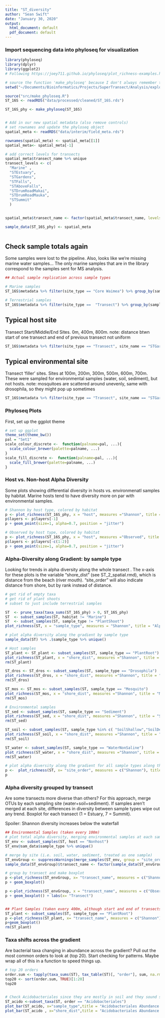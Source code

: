 ```yaml
---
title: "ST_diversity"
author: "Sean Swift"
date: "January 30, 2020"
output:
  html_document: default
  pdf_document: default
---
```


### Import sequencing data into phyloseq for visualization

```r

library(phyloseq)
library(dplyr)
library(ggplot2)
# Following https://joey711.github.io/phyloseq/plot_richness-examples.html

# source the function 'make_phyloseq' because I don't always remember the syntax
setwd("~/Documents/Bioinformatics/Projects/SuperTransect/Analysis/exploration/R_notebook/")

source("src/make_phyloseq.R")
ST_16S <- readRDS("data/processed/cleaned/ST_16S.rds")

ST_16S_phy <- make_phyloseq(ST_16S)


# Add in our new spatial metadata (also remove controls)
# set rownames and update the phyloseq object
spatial_meta <- readRDS("data/interim/field_meta.rds")

rownames(spatial_meta) <- spatial_meta[[1]]
spatial_meta<- spatial_meta[-1]

# add correct levels for transects
spatial_meta$transect_name %>% unique
transect_levels <- c(
  "Marine" ,
  "STEstuary",
  "STGardens",
  "STFalls",
  "STAboveFalls",
  "STDrumRoadMakai",
  "STDrumRoadMauka",
  "STSummit"
  )

  
spatial_meta$transect_name <- factor(spatial_meta$transect_name, levels = transect_levels )

sample_data(ST_16S_phy) <- spatial_meta



```

## Check sample totals again
Some samples were lost to the pipeline. Also, looks like we're missing marine water samples...
The only marine samples that are in the library correspond to the samples sent for MS analysis.

```r
## Actual sample replication across sample types

# Marine samples
ST_16S$metadata %>% filter(site_type == "Core Waimea") %>% group_by(sample_type) %>% summarise(count = n())

# Terrestrial samples
ST_16S$metadata %>% filter(site_type ==  "Transect") %>% group_by(sample_type) %>% summarise(count = n())

```
## Typical host site
Transect Start/Middle/End Sites. 0m, 400m, 800m.
note: distance btwn start of one transect and end of previous transect not uniform
```r
ST_16S$metadata %>% filter(site_type == "Transect", site_name == "STGardens9") %>% group_by(site_name, sample_type) %>% summarise(sample_counts = n())

```

## Typical environmental site
Transect 'filler' sites. Sites at 100m, 200m, 300m, 500m, 600m, 700m.
These were sampled for environmental samples (water, soil, sediment), but not hosts.
note: mosquitoes are scattered around unevenly, same with drosophila, so they might pop up sometimes

```r
ST_16S$metadata %>% filter(site_type == "Transect", site_name == "STGardens2") %>% group_by(site_name, sample_type) %>% summarise(sample_counts = n())
```

### Phyloseq Plots

First, set up the ggplot theme

```r
# set up ggplot
theme_set(theme_bw())
pal = "Set1"
scale_colour_discrete <-  function(palname=pal, ...){
  scale_colour_brewer(palette=palname, ...)
}
scale_fill_discrete <-  function(palname=pal, ...){
  scale_fill_brewer(palette=palname, ...)
}
```


### Host vs. Non-host Alpha Diversity
Some plots showing differential diversity in hosts vs. environmenatl samples by habitat.
Marine hosts tend to have diversity more on par with environmental samples.


```r
# Shannon by host type, colored by habitat
p <- plot_richness(ST_16S_phy, x = "host", measures ="Shannon", title = "Shannon Diversity By Host Type", color = "habitat")
p$layers <- p$layers[-1]
p + geom_point(size=1, alpha=0.7, position = "jitter")

# Observed by host type, colored by habitat
p <- plot_richness(ST_16S_phy, x = "host", measures ="Observed", title = "Observed Diversity By Host Type", color = "habitat")
p$layers <- p$layers[-c(1:2)]
p + geom_point(size=1, alpha=0.7, position = "jitter")


```

### Alpha-Diversity along Gradient: by sample type
Looking for trends in alpha diversity along the whole transect .
The x-axis for these plots is the variable "shore_dist" (see ST_2_spatial.rmd), which is distance from the beach (river mouth).
"site_order" will also indicate distance from shore, but by rank instead of distance.


```r

# get rid of empty taxa
# get rid of plant shoots
# subset to just include terrestrial samples

ST  <- prune_taxa(taxa_sums(ST_16S_phy) > 0, ST_16S_phy)
ST  <- subset_samples(ST, habitat != "Marine")
ST  <- subset_samples(ST, sample_type != "PlantShoot")
plot_richness(ST, x = "sample_type", measures = "Shannon", title = "Alpha Diversity By Sample Type")

# plot alpha diversity along the gradient by sample type
sample_data(ST) %>% .$sample_type %>% unique()

# Host samples
ST_plant <- ST_plant <- subset_samples(ST, sample_type == "PlantRoot")
plot_richness(ST_plant, x = "shore_dist", measures ="Shannon", title = "PlantRoot Alpha Diversity")
rm(ST_plant)

ST_dros <- ST_dros <- subset_samples(ST, sample_type == "Drosophila")
plot_richness(ST_dros, x = "shore_dist", measures ="Shannon", title = "Drosophila Alpha Diversity")
rm(ST_dros)

ST_mos <- ST_mos <- subset_samples(ST, sample_type == "Mosquito")
plot_richness(ST_mos, x = "shore_dist", measures ="Shannon", title = "Mosquito Alpha Diversity")
rm(ST_mos)

# Environmental samples
ST_sed <- subset_samples(ST, sample_type == "Sediment")
plot_richness(ST_sed, x = "shore_dist", measures ="Shannon", title = "Sediment Alpha Diversity")
rm(ST_sed)

ST_soil <- subset_samples(ST, sample_type %in% c( "SoilShallow","SoilDeep"))
plot_richness(ST_soil, x = "shore_dist", measures ="Shannon", title = "Soil Alpha Diversity", color = "sample_type")
rm(ST_soil)

ST_water <- subset_samples(ST, sample_type == "WaterNonSaline")
plot_richness(ST_water, x = "shore_dist", measures ="Shannon", title = "WaterNonSaline Alpha Diversity")
rm(ST_water)

# plot alpha diversity along the gradient for all sample types along the transect
p <-  plot_richness(ST, x= "site_order", measures = c("Shannon"), title = "Transect Samples Alpha Diversity", color = "sample_type")
p

```
### Alpha diversity grouped by transect
Are some transects more diverse than others?
For this approach, merge OTUs by each sampling site (water+soil+sediment).
If samples aren't merged at each site, differences in diversity between sample types wipe out any trend. 
Boxplot for each transect (1 = Estuary, 7 = Summit).

Spoiler: Shannon diversity increases below the waterfall


```r

## Environmental Samples (taken every 100m)
# plot total alpha diversity, merging environmental samples at each sample site
ST_env <- subset_samples(ST, host == "Nonhost")
ST_env@sam_data$sample_type %>% unique()

# merge by site (i.e. soil, water, sediment, treated as one sample)
ST_envGroup <- suppressWarnings(merge_samples(ST_env, group = "site_order"))
sample_data(ST_envGroup)$transect_name <- factor(sample_data(ST_envGroup)$transect_name)

# group by transect and make boxplot
p <-plot_richness(ST_envGroup, x= "transect_name", measures = c("Shannon"), title = "Environmental Samples Shanon Diversity By Transect")
p + geom_boxplot()

p <-plot_richness(ST_envGroup, x = "transect_name", measures = c("Observed"), title = "Environmental Samples Observed Diversity By Transect")
p + geom_boxplot() + labs(x= "Transect")


## Plant Samples (taken every 400m, although start and end of transects are closer)
ST_plant <- subset_samples(ST, sample_type == "PlantRoot")
p <-plot_richness(ST_plant, x= "transect_name", measures = c("Shannon"), title = "Plant Roots Shanon Diversity By Transect")
p+geom_boxplot()
rm(ST_plant)

```

### Taxa shifts across the gradient

Are bacterial taxa changing in abundance across the gradient?
Pull out the most common orders to look at (top 20).
Start checking for patterns. Maybe wrap all of this in a function to speed things up. 

```r
# top 20 orders
order.sum <- tapply(taxa_sums(ST), tax_table(ST)[, "order"], sum, na.rm = T)
top20 <- sort(order.sum, TRUE)[1:20]
top20


# Check Acidobacteriales since they are mostly in soil and they sound susceptible to pH
ST_acido <-subset_taxa(ST, order == "Acidobacteriales")
plot_bar(ST_acido, x="sample_type",title = "Acidobacteriales Abundance By Sample Type")
plot_bar(ST_acido , x="shore_dist",title = "Acidobacteriales Abundance By Distance From The Beach")
```

